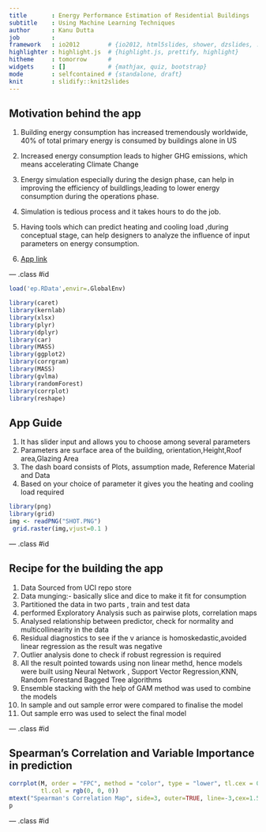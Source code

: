 ```yaml
---
title       : Energy Performance Estimation of Residential Buildings  
subtitle    : Using Machine Learning Techniques
author      : Kanu Dutta
job         : 
framework   : io2012        # {io2012, html5slides, shower, dzslides, ...}
highlighter : highlight.js  # {highlight.js, prettify, highlight}
hitheme     : tomorrow      # 
widgets     : []            # {mathjax, quiz, bootstrap}
mode        : selfcontained # {standalone, draft}
knit        : slidify::knit2slides
---
```


## Motivation behind the app



1. Building energy consumption has increased tremendously worldwide, 40% of total primary energy is consumed by buildings alone in US

2. Increased energy consumption leads to higher GHG emissions, which means accelerating Climate Change

3. Energy simulation especially during the design phase, can help in improving the efficiency of
buildlings,leading to lower energy consumption during the operations phase.

4. Simulation is tedious process and it takes hours to do the job.

5. Having tools which can predict heating and cooling load ,during conceptual stage, can help  designers to analyze the influence of input parameters on energy consumption.

6. [App link](https://kanudutta.shinyapps.io/EnergyPrediction)



--- .class #id 





```r
load('ep.RData',envir=.GlobalEnv)

library(caret) 
library(kernlab)
library(xlsx)
library(plyr)
library(dplyr)
library(car)
library(MASS)
library(ggplot2)
library(corrgram)
library(MASS)
library(gvlma)
library(randomForest)
library(corrplot)
library(reshape)
```


## App Guide

1. It has slider input and allows you to choose among several parameters
2. Parameters are surface area of the building, orientation,Height,Roof area,Glazing Area
3. The dash board consists of Plots, assumption made, Reference Material and Data  
4. Based on your choice of parameter it gives you the heating and cooling load required
```r
library(png)
library(grid)
img <- readPNG("SHOT.PNG")
 grid.raster(img,vjust=0.1 )
```

--- .class #id 



## Recipe for the building the app

1. Data Sourced from UCI repo store
2. Data munging:- basically slice and dice to make it fit for consumption
3. Partitioned the data in two parts , train and test data
4. performed Exploratory Analysis such as pairwise plots, correlation maps
5. Analysed relationship between predictor, check for normality and multicollinearity in the data
6. Residual diagnostics to see if the v
ariance is homoskedastic,avoided linear regression as the result was negative 
7. Outlier analysis done to check if robust regression is required
8. All the result pointed towards using non linear methd, hence models were built using Neural Network , Support Vector Regression,KNN, Random Forestand Bagged Tree algorithms
9. Ensemble stacking with the help of GAM method was used to combine the models 
10. In sample and out sample error were compared to finalise the model
11. Out sample erro was used to select the final model


--- .class #id


## Spearman's Correlation  and Variable Importance in prediction

```r

corrplot(M, order = "FPC", method = "color", type = "lower", tl.cex = 0.8, 
         tl.col = rgb(0, 0, 0))
mtext("Spearman's Correlation Map", side=3, outer=TRUE, line=-3,cex=1.5) 
p
```
--- .class #id 

